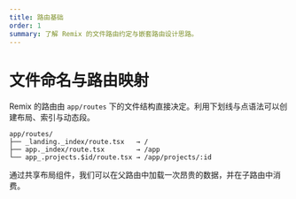 ```yaml
---
title: 路由基础
order: 1
summary: 了解 Remix 的文件路由约定与嵌套路由设计思路。
---
```


# 文件命名与路由映射

Remix 的路由由 `app/routes` 下的文件结构直接决定。利用下划线与点语法可以创建布局、索引与动态段。

```
app/routes/
├── _landing._index/route.tsx   → /
├── app._index/route.tsx        → /app
└── app_.projects.$id/route.tsx → /app/projects/:id
```

通过共享布局组件，我们可以在父路由中加载一次昂贵的数据，并在子路由中消费。
